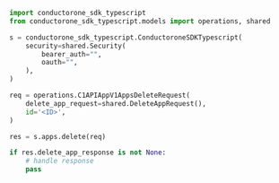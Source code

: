 ```python Delete.py
import conductorone_sdk_typescript
from conductorone_sdk_typescript.models import operations, shared

s = conductorone_sdk_typescript.ConductoroneSDKTypescript(
    security=shared.Security(
        bearer_auth="",
        oauth="",
    ),
)

req = operations.C1APIAppV1AppsDeleteRequest(
    delete_app_request=shared.DeleteAppRequest(),
    id='<ID>',
)

res = s.apps.delete(req)

if res.delete_app_response is not None:
    # handle response
    pass
```
